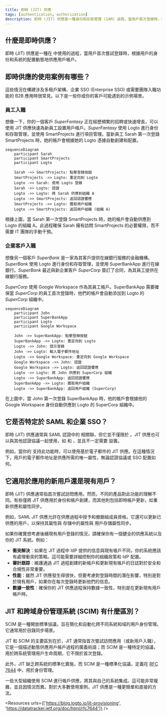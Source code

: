 ```yaml
---
title: 即時 (JIT) 供應
tags: [authentication, authorization]
description: 即時 (JIT) 供應是一種身份和存取管理 (IAM) 過程，當用戶首次登錄時，動態地供應用戶帳戶。
---
```


## 什麼是即時供應？

即時 (JIT) 供應是一種在 <Ref slug="iam" /> 中使用的過程，當用戶首次嘗試登錄時，根據用戶的身份和系統的配置動態地供應用戶帳戶。

## 即時供應的使用案例有哪些？

這些情況在構建涉及多租戶架構、企業 SSO (Enterprise SSO) 或需要團隊入職功能的 B2B 應用時很常見。以下是一些你或你的客戶可能遇到的示例場景。

### 員工入職

想像一下，你的一個客戶 *SuperFantasy* 正在經歷頻繁的招聘或快速增長，可以使用 JIT 供應快速為新員工設置用戶帳戶。*SuperFantasy* 使用 Logto 進行身份和存取管理，並使用 SmartProjects 進行項目管理。當新員工 Sarah 第一次登錄 SmartProjects 時，她的帳戶會根據她的 Logto 憑據自動創建和配置。

```mermaid
sequenceDiagram
    participant Sarah
    participant SmartProjects
    participant Logto

    Sarah ->> SmartProjects: 點擊登錄按鈕
    SmartProjects ->> Logto: 重定向到 Logto
    Logto ->> Sarah: 使用 Logto 登錄
    Sarah ->> Logto: 認證
    Logto ->> Logto: 將 Sarah 供應到組織 A
    Logto ->> SmartProjects: 返回認證響應
    SmartProjects ->> Logto: 獲取用戶組織
    Logto ->> SmartProjects: 返回用戶組織 (組織 A)
```

根據上圖，當 Sarah 第一次登錄 SmartProjects 時，她的帳戶會自動供應到 Logto 的組織 A。此過程確保 Sarah 擁有訪問 SmartProjects 的必要權限，而不需要 IT 團隊的手動干預。

### 企業客戶入職

想像另一個客戶 *SuperBank* 是一家為其客戶提供在線銀行服務的金融機構。*SuperBank* 使用 Logto 進行身份和存取管理，並使用 SuperBankApp 進行在線銀行。*SuperBank* 最近與新企業客戶 *SuperCorp* 簽訂了合同，為其員工提供在線銀行服務。

*SuperCorp* 使用 Google Workspace 作為其員工帳戶。SuperBankApp 需要確保當 *SuperCorp* 的員工首次登錄時，他們的帳戶會自動添加到 Logto 的 *SuperCorp* 組織中。

```mermaid
sequenceDiagram
    participant John
    participant SuperBankApp
    participant Logto
    participant Google Workspace

    John ->> SuperBankApp: 點擊登錄按鈕
    SuperBankApp ->> Logto: 重定向到 Logto
    Logto ->> John: 提示登錄
    John ->> Logto: 輸入電子郵件地址
    Logto ->> Google Workspace: 重定向到 Google Workspace
    Google Workspace ->> John: 認證
    Google Workspace ->> Logto: 返回認證響應
    Logto ->> Logto: 將 John 供應到 SuperCorp 組織
    Logto ->> SuperBankApp: 返回認證響應
    SuperBankApp ->> Logto: 獲取用戶組織
    Logto ->> SuperBankApp: 返回用戶組織 (SuperCorp)
```

在上圖中，當 John 第一次登錄 SuperBankApp 時，他的帳戶會根據他的 Google Workspace 身份自動供應到 Logto 的 SuperCorp 組織中。

## 它是否特定於 SAML 和企業 SSO？

即時 (JIT) 供應通常與 SAML 認證中的 <Ref slug="enterprise-sso" /> 相關聯，但它並不僅限於 <Ref slug="saml" />。JIT 供應也可以與其他認證協議一起使用，如 <Ref slug="oauth-2.0" /> 和 <Ref slug="openid-connect" />，並且不一定需要 <Ref slug="enterprise-sso" /> 設置。

例如，當你的 <Ref slug="identity-provider" /> 支持此功能時，可以使用基於電子郵件的 JIT 供應。在這種情況下，用戶的電子郵件地址是供應所需的唯一屬性，無論認證協議或 SSO 配置如何。

## 它適用於應用的新用戶還是現有用戶？

即時 (JIT) 供應通常指首次嘗試訪問應用。然而，不同的產品對此功能的理解不同。有些僅將 JIT 供應用於身份和帳戶創建，而其他則包括即時帳戶更新，如重新供應和屬性同步。

例如，SAML JIT 供應允許在供應過程中授予和撤銷組成員資格。它還可以更新已供應的用戶，以保持其屬性與 <Ref slug="service-provider" /> 存儲中的屬性與 <Ref slug="identity-provider" /> 用戶存儲屬性同步。

如果你確實想考慮後續現有用戶登錄的情況，請確保你有一個健全的供應系統以及你的 JIT 系統。例如：

- **衝突解決**：如果在 JIT 過程中 IdP 提供的信息與現有帳戶不同，你的系統應該有處理衝突的策略。這可能需要詳細控制你的組織政策和 IdP 配置。
- **審計跟踪**：維護通過 JIT 過程創建的新帳戶和更新現有帳戶的日誌對於安全和合規性非常重要。
- **性能**：雖然 JIT 供應發生得很快，但要考慮對登錄時間的潛在影響，特別是對於現有用戶，如果你在每次登錄時更新他們的信息。
- **數據一致性**：確保你的 JIT 供應過程保持數據一致性，特別是在更新現有用戶帳戶時。

## JIT 和跨域身份管理系統 (SCIM) 有什麼區別？

SCIM 是一種開放標準協議，旨在簡化和自動化跨不同系統和域的用戶身份管理。它通常用於目錄同步場景。

JIT 和 SCIM 的主要區別在於，JIT 通常指首次嘗試訪問應用（或新用戶入職），它是一個描述動態供應用戶帳戶過程的廣義術語；而 SCIM 是一種特定的協議，用於跨系統管理用戶生命周期，它不限於首次登錄。

此外，JIT 缺乏跨系統的標準化實施，而 SCIM 是一種標準化協議，定義在 [RFC 7644](https://datatracker.ietf.org/doc/html/rfc7644) 中，用於身份管理。

一些大型組織使用 SCIM 進行帳戶供應，將其與自己的系統集成。這可能非常複雜，並且因情況而異。對於大多數使用案例，JIT 供應是一種更簡單和直接的方法。

<Resources urls={['https://blog.logto.io/jit-provisioning', 'https://datatracker.ietf.org/doc/html/rfc7644']} />